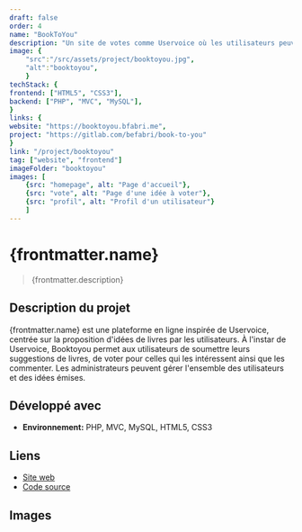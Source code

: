 ```yaml
---
draft: false
order: 4
name: "BookToYou"
description: "Un site de votes comme Uservoice où les utilisateurs peuvent proposer des idées de livres et pourront alors voter et/ou commenter pour les livres qu'ils souhaitent."
image: {
    "src":"/src/assets/project/booktoyou.jpg", 
    "alt":"booktoyou",
    }
techStack: {
frontend: ["HTML5", "CSS3"],
backend: ["PHP", "MVC", "MySQL"],
}
links: {
website: "https://booktoyou.bfabri.me",
project: "https://gitlab.com/befabri/book-to-you"
}
link: "/project/booktoyou"
tag: ["website", "frontend"]
imageFolder: "booktoyou"
images: [
    {src: "homepage", alt: "Page d'accueil"},
    {src: "vote", alt: "Page d'une idée à voter"},
    {src: "profil", alt: "Profil d'un utilisateur"}
    ]
---
```


# {frontmatter.name}

> {frontmatter.description}

## Description du projet

{frontmatter.name} est une plateforme en ligne inspirée de Uservoice, centrée sur la proposition d'idées de livres par les utilisateurs. À l'instar de Uservoice, Booktoyou permet aux utilisateurs de soumettre leurs suggestions de livres, de voter pour celles qui les intéressent ainsi que les commenter.
Les administrateurs peuvent gérer l'ensemble des utilisateurs et des idées émises.

## Développé avec

-   **Environnement:** PHP, MVC, MySQL, HTML5, CSS3

## Liens

-   [Site web](https://booktoyou.bfabri.me)
-   [Code source](https://gitlab.com/befabri/book-to-you)

## Images
